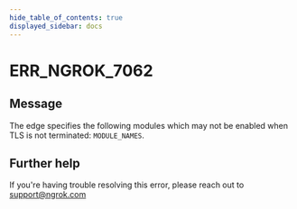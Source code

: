 ```yaml
---
hide_table_of_contents: true
displayed_sidebar: docs
---
```



# ERR_NGROK_7062

## Message

The edge specifies the following modules which may not be enabled when TLS is not terminated: `MODULE_NAMES`.

<ErrorDetails error="err_ngrok_7062" />

## Further help

If you're having trouble resolving this error, please reach out to [support@ngrok.com](mailto:support@ngrok.com?subject=Help%20with%20ERR_NGROK_7062)
